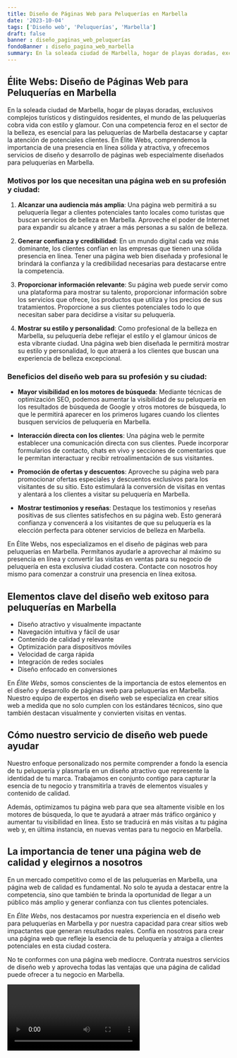 ```yaml
---
title: Diseño de Páginas Web para Peluquerías en Marbella
date: '2023-10-04'
tags: ['Diseño web', 'Peluquerías', 'Marbella']
draft: false
banner : diseño_paginas_web_peluquerías
fondoBanner : diseño_pagina_web_marbella
summary: En la soleada ciudad de Marbella, hogar de playas doradas, exclusivos complejos turísticos y distinguidos residentes, el mundo de las peluquerías cobra vida con estilo y glamour. Con una competencia feroz en el sector de la belleza, es esencial para las peluquerías de Marbella destacarse y captar la atención de potenciales clientes. En Élite Webs, comprendemos la importancia de una presencia en línea sólida y atractiva, y ofrecemos servicios de diseño y desarrollo de páginas web especialmente diseñados para peluquerías en Marbella.
---
```


## Élite Webs: Diseño de Páginas Web para Peluquerías en Marbella

En la soleada ciudad de Marbella, hogar de playas doradas, exclusivos complejos turísticos y distinguidos residentes, el mundo de las peluquerías cobra vida con estilo y glamour. Con una competencia feroz en el sector de la belleza, es esencial para las peluquerías de Marbella destacarse y captar la atención de potenciales clientes. En Élite Webs, comprendemos la importancia de una presencia en línea sólida y atractiva, y ofrecemos servicios de diseño y desarrollo de páginas web especialmente diseñados para peluquerías en Marbella.

### Motivos por los que necesitan una página web en su profesión y ciudad:

1. **Alcanzar una audiencia más amplia**: Una página web permitirá a su peluquería llegar a clientes potenciales tanto locales como turistas que buscan servicios de belleza en Marbella. Aproveche el poder de Internet para expandir su alcance y atraer a más personas a su salón de belleza.

2. **Generar confianza y credibilidad**: En un mundo digital cada vez más dominante, los clientes confían en las empresas que tienen una sólida presencia en línea. Tener una página web bien diseñada y profesional le brindará la confianza y la credibilidad necesarias para destacarse entre la competencia.

3. **Proporcionar información relevante**: Su página web puede servir como una plataforma para mostrar su talento, proporcionar información sobre los servicios que ofrece, los productos que utiliza y los precios de sus tratamientos. Proporcione a sus clientes potenciales todo lo que necesitan saber para decidirse a visitar su peluquería.

4. **Mostrar su estilo y personalidad**: Como profesional de la belleza en Marbella, su peluquería debe reflejar el estilo y el glamour únicos de esta vibrante ciudad. Una página web bien diseñada le permitirá mostrar su estilo y personalidad, lo que atraerá a los clientes que buscan una experiencia de belleza excepcional.

### Beneficios del diseño web para su profesión y su ciudad:

- **Mayor visibilidad en los motores de búsqueda**: Mediante técnicas de optimización SEO, podemos aumentar la visibilidad de su peluquería en los resultados de búsqueda de Google y otros motores de búsqueda, lo que le permitirá aparecer en los primeros lugares cuando los clientes busquen servicios de peluquería en Marbella.

- **Interacción directa con los clientes**: Una página web le permite establecer una comunicación directa con sus clientes. Puede incorporar formularios de contacto, chats en vivo y secciones de comentarios que le permitan interactuar y recibir retroalimentación de sus visitantes.

- **Promoción de ofertas y descuentos**: Aproveche su página web para promocionar ofertas especiales y descuentos exclusivos para los visitantes de su sitio. Esto estimulará la conversión de visitas en ventas y alentará a los clientes a visitar su peluquería en Marbella.

- **Mostrar testimonios y reseñas**: Destaque los testimonios y reseñas positivas de sus clientes satisfechos en su página web. Esto generará confianza y convencerá a los visitantes de que su peluquería es la elección perfecta para obtener servicios de belleza en Marbella.

En Élite Webs, nos especializamos en el diseño de páginas web para peluquerías en Marbella. Permítanos ayudarle a aprovechar al máximo su presencia en línea y convertir las visitas en ventas para su negocio de peluquería en esta exclusiva ciudad costera. Contacte con nosotros hoy mismo para comenzar a construir una presencia en línea exitosa.

<GifSeo />

<Cta />

## Elementos clave del diseño web exitoso para peluquerías en Marbella

- Diseño atractivo y visualmente impactante
- Navegación intuitiva y fácil de usar
- Contenido de calidad y relevante
- Optimización para dispositivos móviles
- Velocidad de carga rápida
- Integración de redes sociales
- Diseño enfocado en conversiones

En *Élite Webs*, somos conscientes de la importancia de estos elementos en el diseño y desarrollo de páginas web para peluquerías en Marbella. Nuestro equipo de expertos en diseño web se especializa en crear sitios web a medida que no solo cumplen con los estándares técnicos, sino que también destacan visualmente y convierten visitas en ventas.

## Cómo nuestro servicio de diseño web puede ayudar

Nuestro enfoque personalizado nos permite comprender a fondo la esencia de tu peluquería y plasmarla en un diseño atractivo que represente la identidad de tu marca. Trabajamos en conjunto contigo para capturar la esencia de tu negocio y transmitirla a través de elementos visuales y contenido de calidad.

Además, optimizamos tu página web para que sea altamente visible en los motores de búsqueda, lo que te ayudará a atraer más tráfico orgánico y aumentar tu visibilidad en línea. Esto se traducirá en más visitas a tu página web y, en última instancia, en nuevas ventas para tu negocio en Marbella.

## La importancia de tener una página web de calidad y elegirnos a nosotros

En un mercado competitivo como el de las peluquerías en Marbella, una página web de calidad es fundamental. No solo te ayuda a destacar entre la competencia, sino que también te brinda la oportunidad de llegar a un público más amplio y generar confianza con tus clientes potenciales.

En *Élite Webs*, nos destacamos por nuestra experiencia en el diseño web para peluquerías en Marbella y por nuestra capacidad para crear sitios web impactantes que generan resultados reales. Confía en nosotros para crear una página web que refleje la esencia de tu peluquería y atraiga a clientes potenciales en esta ciudad costera.

No te conformes con una página web mediocre. Contrata nuestros servicios de diseño web y aprovecha todas las ventajas que una página de calidad puede ofrecer a tu negocio en Marbella.

<Video />

<CtaBot job='Peluquerías' city='Marbella'/>

<Gmaps query='Marbella+españa+maps' />